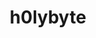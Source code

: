 ---
layout: ../../layouts/theme/profile.astro
#Heartbeat
status: true

#Main Profile Start
username: h0lybyte
title: h0lybyte
description: h0lybytes home within a home.
jobby: DevOps

#PFP
img: https://i.imgur.com/4vkoAdX.png

#BIO
bloodtype: vampire
project: My main project for KBVE is the front/backend for the website! I hate everything about it but at the same time, I also really-really hate everything about it.
primary: The primary objective for me is to integrate and interpolate everything that goes on, all while maintaining the last braincell that I have not yet fried.
secondary: The secondary things I am currently doing are some cool Unity games for da JAM!
lottie: https://assets3.lottiefiles.com/animated_stickers/lf_tgs_ydeydp5o.json
lottiefooter: https://assets3.lottiefiles.com/animated_stickers/lf_tgs_zqktr6ot.json

#Socials
github: h0lybyte
twitter: h0lybyte
website: https://kbve.com/

#Position
position: staff
admin: true
moderator: true
vip: true
gfx: false
dev: true
langs:
- js
- c#
- php
tags:
- team
---